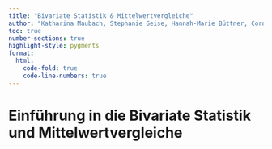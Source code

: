 ```yaml
---
title: "Bivariate Statistik & Mittelwertvergleiche"
author: "Katharina Maubach, Stephanie Geise, Hannah-Marie Büttner, Cornelius Puschmann, & Patrick Zerrer"
toc: true
number-sections: true
highlight-style: pygments
format:
  html:
    code-fold: true
    code-line-numbers: true
---
```


# Einführung in die Bivariate Statistik und Mittelwertvergleiche
